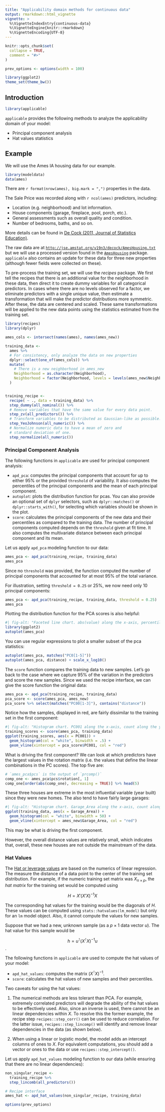 ```yaml
---
title: "Applicability domain methods for continuous data"
output: rmarkdown::html_vignette
vignette: >
  %\VignetteIndexEntry{continuous-data}
  %\VignetteEngine{knitr::rmarkdown}
  %\VignetteEncoding{UTF-8}
---
```


```r
knitr::opts_chunk$set(
  collapse = TRUE,
  comment = "#>"
)

prev_options <- options(width = 100)

library(ggplot2)
theme_set(theme_bw())
```

## Introduction

```r
library(applicable)
```

`applicable` provides the following methods to analyze the applicability domain of your model:

* Principal component analysis
* Hat values statistics

## Example

We will use the Ames IA housing data for our example.

```r
library(modeldata)
data(ames)
```

There are `r format(nrow(ames), big.mark = ",")` properties in the data.

The Sale Price was recorded along with `r ncol(ames)` predictors, including:

* Location (e.g. neighborhood) and lot information.
* House components (garage, fireplace, pool, porch, etc.).
* General assessments such as overall quality and condition.
* Number of bedrooms, baths, and so on.

More details can be found in [De Cock (2011, Journal of Statistics Education)](http://jse.amstat.org/v19n3/decock.pdf).

The raw data are at [`http://jse.amstat.org/v19n3/decock/AmesHousing.txt`](http://jse.amstat.org/v19n3/decock/AmesHousing.txt) but we 
will use a processed version found in the 
[`AmesHousing`](https://github.com/topepo/AmesHousing) package. `applicable` 
also contains an update for these data for three new properties (although fewer 
fields were collected on these). 

To pre-process the training set, we will use the _recipes_ package. We first
tell the recipes that there is an additional value for the neighborhood in these
data, then direct it to create dummy variables for all categorical predictors. In
cases where there are no levels observed for a factor, we eliminate predictors
with a single unique value, then estimate a transformation that will make the
predictor distributions more symmetric. After these, the data are centered and
scaled. These same transformations will be applied to the new data points using
the statistics estimated from the training set.

```r
library(recipes)
library(dplyr)

ames_cols <- intersect(names(ames), names(ames_new))

training_data <- 
  ames %>% 
  # For consistency, only analyze the data on new properties
  dplyr::select(one_of(ames_cols)) %>% 
  mutate(
    # There is a new neighborhood in ames_new
    Neighborhood = as.character(Neighborhood),
    Neighborhood = factor(Neighborhood, levels = levels(ames_new$Neighborhood))
  )


training_recipe <-
  recipe( ~ ., data = training_data) %>%
  step_dummy(all_nominal()) %>% 
  # Remove variables that have the same value for every data point.
  step_zv(all_predictors()) %>% 
  # Transform variables to be distributed as Gaussian-like as possible.
  step_YeoJohnson(all_numeric()) %>%
  # Normalize numeric data to have a mean of zero and
  # standard deviation of one.
  step_normalize(all_numeric())
```


### Principal Component Analysis

The following functions in `applicable` are used for principal component
analysis:

* `apd_pca`: computes the principal components that account for up
to either 95% or the provided `threshold` of variability. It also computes the
percentiles of the principal components and the mean of each principal
component.
* `autoplot`: plots the distribution function for pcas. You can also provide an
optional set of `dplyr` selectors, such as `dplyr::matches()` or
`dplyr::starts_with()`, for selecting which variables should be shown in the
plot.
* `score`: calculates the principal components of the new data and their
percentiles as compared to the training data. The number of principal
components computed depends on the `threshold` given at fit time. It also
computes the multivariate distance between each principal component and its
mean.

Let us apply `apd_pca` modeling function to our data:

```r
ames_pca <- apd_pca(training_recipe, training_data)
ames_pca
```

Since no `threshold` was provided, the function computed the number of
principal components that accounted for at most 95% of the total variance.

For illustration, setting `threshold = 0.25` or 25%, we now need only 10 principal components:

```r
ames_pca <- apd_pca(training_recipe, training_data, threshold = 0.25)
ames_pca
```

Plotting the distribution function for the PCA scores is also helpful:

```r
#| fig-alt: "Faceted line chart. abs(value) along the x-axis, percentile along the y-axis. The facets are distance, followed by PC 1 through 12. All lines go up fairly fast."
library(ggplot2)
autoplot(ames_pca)
```

You can use regular expressions to plot a smaller subset of the pca statistics:

```r
autoplot(ames_pca, matches("PC0[1-5]"))
autoplot(ames_pca, distance) + scale_x_log10()
```

The `score` function compares the training data to new samples. Let's go back to 
the case where we capture 95% of the variation in the predictors and score the 
new samples. Since we used the recipe interface, we can give the score function
the original data:

```r
ames_pca <- apd_pca(training_recipe, training_data)
pca_score <- score(ames_pca, ames_new)
pca_score %>% select(matches("PC00[1-3]"), contains("distance"))
```

Notice how the samples, displayed in red, are fairly dissimilar to the training
set in the first component:

```r
#| fig-alt: "Histogram chart. PC001 along the x-axis, count along the y-axis. A vertical red line is placed inside the distribution."
training_scores <- score(ames_pca, training_data)
ggplot(training_scores, aes(x = PC001)) + 
  geom_histogram(col = "white", binwidth = .5) + 
  geom_vline(xintercept = pca_score$PC001, col = "red")
```

What is driving the first component? We can look at which predictors have the
largest values in the rotation matrix (i.e. the values that define the linear 
combinations in the PC scores). The top five are:

```r
# `ames_pca$pcs` is the output of `prcomp()`
comp_one <- ames_pca$pcs$rotation[, 1]
comp_one[order(abs(comp_one), decreasing = TRUE)] %>% head(5)
```

These three houses are extreme in the most influential variable (year built) since
they were new homes. The also tend to have fairly large garages:

```r
#| fig-alt: "Histogram chart. Garage_Area along the x-axis, count along the y-axis. Two red vertical lines are places. One on the edge of the distribution, another outside the distribution."
ggplot(training_data, aes(x = Garage_Area)) + 
  geom_histogram(col = "white", binwidth = 50) + 
  geom_vline(xintercept = ames_new$Garage_Area, col = "red")
```

This may be what is driving the first component. 

However, the overall distance values are relatively small, which indicates that,
overall, these new houses are not outside the mainstream of the data. 



### Hat Values

The [Hat or leverage values](https://en.wikipedia.org/wiki/Leverage_(statistics)) are based on the numerics of linear regression. The measure the distance of a data point to the center of the training set distribution. For example, if the numeric training set matrix was $X_{n \times p}$, the _hat matrix_ for the training set would be computed using 

$$H = X'(X'X)^{-1}X$$

The corresponding hat values for the training would be the diagonals of $H$. These values can be computed using `stats::hatvalues(lm_model)` but only for an `lm` model object. Also, it cannot compute the values for new samples. 

Suppose that we had a new, unknown sample (as a $p \times 1$ data vector $u$). The hat value for this sample would be 

$$h = u^\intercal(X^\intercal X)^{-1}u$$.

The following functions in `applicable` are used to compute the hat values of your model:

* `apd_hat_values`: computes the matrix $(X^\intercal X)^{-1}$.
* `score`: calculates the hat values of new samples and their percentiles.

Two caveats for using the hat values:

 1. The numerical methods are less tolerant than PCA. For example, extremely correlated predictors will degrade the ability of the hat values to be effectively used. Also, since an inverse is used, there cannot be an linear dependencies within $X$. To resolve this the former example, the recipe step `recipes::step_corr()` can be used to reduce correlation. For the latter issue, `recipes::step_lincomp()` will identify and remove linear dependencies in the data (as shown below). 
 
 1. When using a linear or logistic model, the model adds an intercept columns of ones to $X$. For equivalent computations, you should add a vector or ones to the data or use `recipes::step_intercept()`. 

Let us apply `apd_hat_values` modeling function to our data (while ensuring that there are no linear dependencies):

```r
non_singular_recipe <- 
  training_recipe %>% 
  step_lincomb(all_predictors())

# Recipe interface
ames_hat <- apd_hat_values(non_singular_recipe, training_data)
```


```r

options(prev_options)

```
